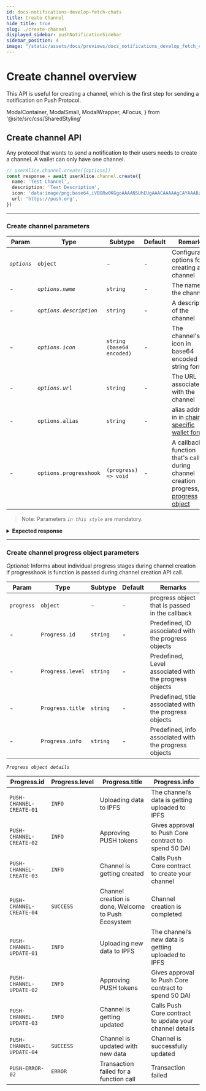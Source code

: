 ```yaml
---
id: docs-notifications-develop-fetch-chats
title: Create Channel
hide_title: true
slug: ./create-channel
displayed_sidebar: pushNotificationSidebar
sidebar_position: 4
image: "/static/assets/docs/previews/docs_notifications_develop_fetch_chats--create_channel.png"
---
```


# Create channel overview

This API is useful for creating a channel, which is the first step for sending a notification on Push Protocol. 

<head>
  <title>Create Channel | Push Notifcation | Push Documentation</title>
</head>

  ModalContainer,
  ModalSmall,
  ModalWrapper,
  AFocus,
} from '@site/src/css/SharedStyling'

## Create channel API
Any protocol that wants to send a notification to their users needs to create a channel. A wallet can only have one channel.

<Tabs className="codetabs" groupId="code-examples">
  <TabItem value="js" attributes={{className: "codetab js"}} default>

```typescript
// userAlice.channel.create({options})
const response = await userAlice.channel.create({
  name: 'Test Channel',
  description: 'Test Description',
  icon: 'data:image/png;base64,iVBORw0KGgoAAAANSUhEUgAAACAAAAAgCAYAAABzenr0AAAAz0lEQVR4AcXBsU0EQQyG0e+saWJ7oACiKYDMEZVs6GgSpC2BIhzRwAS0sgk9HKn3gpFOAv3v3V4/3+4U4Z1q5KTy42Ql940qvFONnFSGmCFmiN2+fj7uCBlihpgh1ngwcvKfwjuVIWaIGWKNB+GdauSk8uNkJfeNKryzYogZYoZY40m5b/wlQ8wQM8TayMlKeKcaOVkJ71QjJyuGmCFmiDUe+HFy4VyEd57hx0mV+0ZliBlihlgL71w4FyMnVXhnZeSkiu93qheuDDFDzBD7BcCyMAOfy204AAAAAElFTkSuQmCC',
  url: 'https://push.org',
})
```

  </TabItem>
</Tabs>

---

### Create channel parameters

| Param       | Type                    | Subtype                   | Default | Remarks                                                             |
| ----------- | ----------------------- | ------------------------- | ------- | ------------------------------------------------------------------- |
| _`options`_ | `object`                | -                         | -       | Configuration options for creating a channel                        |
| -           | _`options.name`_        | `string`                  | -       | The name of the channel                                             |
| -           | _`options.description`_ | `string`                  | -       | A description of the channel                                        |
| -           | _`options.icon`_        | `string (base64 encoded)` | -       | The channel's icon in base64 encoded string format                  |
| -           | _`options.url`_         | `string`                  | -       | The URL associated with the channel                                 |
| -           | `options.alias`         | `string`                  | -       | alias address in in [chain specific wallet format](/docs/notifications/important-concepts/#chain-specific-wallet-address) |
| -           | `options.progresshook`  | `(progress) => void`      | -       | A callback function that's called during channel creation progress, [see progress object](/docs/notifications/build/create-channel/#create-channel-progress-object-parameters) |

> Note: Parameters _`in this style`_ are mandatory.

<details>

<summary>
  <b>Expected response</b>
</summary>

```typescript
{
  transactionHash: '0x0232fb66e2cb41c291ca10af4aa3ad0bc515adcea34de0f456db10306db89677'
}
```

</details>

---

### Create channel progress object parameters

_Optional:_ Informs about individual progress stages during channel creation if progresshook is function is passed during channel creation API call.

| Param       | Type                    | Subtype                   | Default | Remarks                                                             |
| ----------- | ----------------------- | ------------------------- | ------- | ------------------------------------------------------------------- |
| `progress` | `object`                 | -                         | -       | progress object that is passed in the callback                      |
| -          | `Progress.id`            | `string`                  | -       | Predefined, ID associated with the progress objects                 |
| -          | `Progress.level`         | `string`                  | -       | Predefined, Level associated with the progress objects              |
| -          | `Progress.title`         | `string`                  | -       | Predefined, title associated with the progress objects              |
| -          | `Progress.info`          | `string`                  | -       | Predefined, info associated with the progress objects               |

_`Progress object details`_

| Progress.id              | Progress.level   | Progress.title                                      | Progress.info                                           |
|--------------------------|------------------|-----------------------------------------------------|---------------------------------------------------------|
| `PUSH-CHANNEL-CREATE-01` | `INFO`           | Uploading data to IPFS                              | The channel’s data is getting uploaded to IPFS          |
| `PUSH-CHANNEL-CREATE-02` | `INFO`           | Approving PUSH tokens                               | Gives approval to Push Core contract to spend 50 DAI    |
| `PUSH-CHANNEL-CREATE-03` | `INFO`           | Channel is getting created                          | Calls Push Core contract to create your channel         |
| `PUSH-CHANNEL-CREATE-04` | `SUCCESS`        | Channel creation is done, Welcome to Push Ecosystem | Channel creation is completed                           |
| `PUSH-CHANNEL-UPDATE-01` | `INFO`           | Uploading new data to IPFS                          | The channel’s new data is getting uploaded to IPFS      |
| `PUSH-CHANNEL-UPDATE-02` | `INFO`           | Approving PUSH tokens                               | Gives approval to Push Core contract to spend 50 DAI    |
| `PUSH-CHANNEL-UPDATE-03` | `INFO`           | Channel is getting updated                          | Calls Push Core contract to update your channel details |
| `PUSH-CHANNEL-UPDATE-04` | `SUCCESS`        | Channel is updated with new data                    | Channel is successfully updated                         |
| `PUSH-ERROR-02`          | `ERROR`          | Transaction failed for a function call              | Transaction failed                                      |